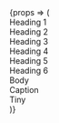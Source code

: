 

<Meta title='Core/Typography' component={Typography} />

<Canvas>
    <Story name='Variants'>
        {props => (
            <div>
                <div>
                    <Typography {...props} variant='h1' mb={2}>
                        Heading 1
                    </Typography>
                </div>
                <div>
                    <Typography {...props} variant='h2' mb={2}>
                        Heading 2
                    </Typography>
                </div>
                <div>
                    <Typography {...props} variant='h3' mb={2}>
                        Heading 3
                    </Typography>
                </div>
                <div>
                    <Typography {...props} variant='h4' mb={2}>
                        Heading 4
                    </Typography>
                </div>
                <div>
                    <Typography {...props} variant='h5' mb={2}>
                        Heading 5
                    </Typography>
                </div>
                <div>
                    <Typography {...props} variant='h6' mb={2}>
                        Heading 6
                    </Typography>
                </div>
                <div>
                    <Typography {...props} variant='body' mb={2}>
                        Body
                    </Typography>
                </div>
                <div>
                    <Typography {...props} variant='caption' mb={2}>
                        Caption
                    </Typography>
                </div>
                <div>
                    <Typography {...props} variant='tiny' mb={2}>
                        Tiny
                    </Typography>
                </div>
            </div>
        )}
    </Story>
</Canvas>
